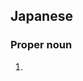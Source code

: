 ==Japanese==
{{ja-kanjitab|あ|す|か}}

===Proper noun===
{{ja-pos|あすか|proper}}

# {{given name|female|lang=ja|sort=あすか}}